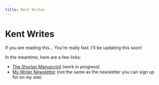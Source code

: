 ```yaml
---
title: Kent Writes
---
```


# Kent Writes

If you are reading this... You're really fast. I'll be updating this soon!

In the meantime, here are a few links:

- [The Shurlan Manuscript](https://kcd.im/shurlan) (work in progress)
- [My Writer Newsletter](https://kcd.im/shurlan-news) (not the same as the
  newsletter you can sign up for on my site)
